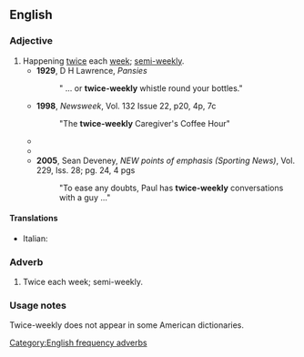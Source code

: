 ==English==

===Adjective===
{{en-adj|head=[[twice]]-[[weekly]]|-}}

# Happening [[twice]] each [[week]]; [[semi-weekly]].
#* '''1929''', D H Lawrence, ''Pansies''
#*: " ... or '''twice-weekly''' whistle round your bottles."
#* '''1998''', ''Newsweek'', Vol. 132 Issue 22, p20, 4p, 7c
#*: "The '''twice-weekly''' Caregiver's Coffee Hour"
#* {{quote-text|lang=en|year=2003|author=Margo Daly|title=Rough Guide to Australia|page=462|passage="For the '''twice-weekly''' Inlanders ..."}}
#* {{quote-text|lang=en|year=2004|author=Wim B. van den Berg & Pierre Miossec|title=Cytokines and Joint Injury|page=114|passage="Further study assessed '''twice-weekly''' subcutaneous injections ..."}}
#* '''2005''', Sean Deveney, ''NEW points of emphasis (Sporting News)'', Vol. 229, Iss. 28; pg. 24, 4 pgs
#*: "To ease any doubts, Paul has '''twice-weekly''' conversations with a guy ..."

====Translations====
{{trans-top|happening twice each week}}
* Italian: {{t|it|bisettimanale}}
{{trans-mid}}
{{trans-bottom}}

===Adverb===
{{en-adv|-}}

# Twice each week; semi-weekly.

===Usage notes===
Twice-weekly does not appear in some American dictionaries.

[[Category:English frequency adverbs]]